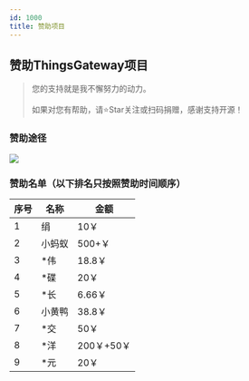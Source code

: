 ```yaml
---
id: 1000
title: 赞助项目
---
```


## 赞助ThingsGateway项目
> 您的支持就是我不懈努力的动力。<br></br>如果对您有帮助，请⭐Star关注或扫码捐赠，感谢支持开源！

### 赞助途径
![](/img/pay.png)


### 赞助名单（以下排名只按照赞助时间顺序）

|序号|名称|金额|
|-----------|--------------|-----------------|
|1| 绢| 10￥|
|2| 小蚂蚁 |500+￥|
|3| *伟 |18.8￥|
|4| *碟 |20￥|
|5| *长 |6.66￥|
|6| 小黄鸭 |38.8￥|
|7| *交 |50￥|
|8| *洋 |200￥+50￥|
|9| *元 |20￥|



